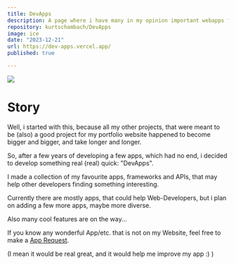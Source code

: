 ```yaml
---
title: DevApps
description: A page where i have many in my opinion important webapps for a dev
repository: kurtschambach/DevApps
image: ice
date: "2023-12-21"
url: https://dev-apps.vercel.app/
published: true

---
```



![](/dev-apps-github.png)


# Story

Well, i started with this, because all my other projects, 
that were meant to be (also) a good project for my portfolio website
happened to become bigger and bigger, and take longer and longer.

So, after a few years of developing a few apps, which had no end,
i decided to develop something real (real) quick: "DevApps".

I made a collection of my favourite apps, frameworks and APIs,
that may help other developers finding something interesting.

Currently there are mostly apps, that could help Web-Developers,
but i plan on adding a few more apps, maybe more diverse.

Also many cool features are on the way... 

If you know any wonderful App/etc. that is not on my Website, 
feel free to make a [App Request](https://github.com/kurtschambach/DevApps/issues/new?assignees=kurtschambach&labels=app-request&projects=&template=app_request.yaml&title=APP+REQUEST%3A+).

(I mean it would be real great, and it would help me improve my app :) )